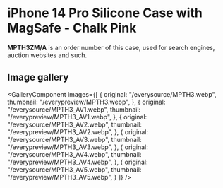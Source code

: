 
# iPhone 14 Pro Silicone Case with MagSafe - Chalk Pink

<Callout type='info' emoji='👉🏻'>**MPTH3ZM/A** is an order number of this case, used for search engines, auction websites and such.</Callout>

## Image gallery

<GalleryComponent
    images={[
      {
        original: "/everysource/MPTH3.webp",
        thumbnail: "/everypreview/MPTH3.webp",
      },
      {
        original: "/everysource/MPTH3_AV1.webp",
        thumbnail: "/everypreview/MPTH3_AV1.webp",
      },
      {
        original: "/everysource/MPTH3_AV2.webp",
        thumbnail: "/everypreview/MPTH3_AV2.webp",
      },
      {
        original: "/everysource/MPTH3_AV3.webp",
        thumbnail: "/everypreview/MPTH3_AV3.webp",
      },
      {
        original: "/everysource/MPTH3_AV4.webp",
        thumbnail: "/everypreview/MPTH3_AV4.webp",
      },
      {
        original: "/everysource/MPTH3_AV5.webp",
        thumbnail: "/everypreview/MPTH3_AV5.webp",
      }
    ]}
  />
